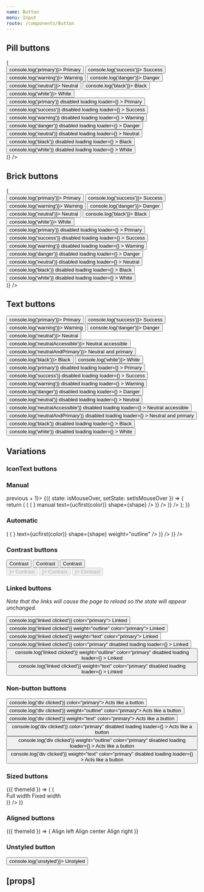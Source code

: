 ```yaml
---
name: Button
menu: Input
route: /components/Button
---
```



<PageTitle title="Button" src="components/Button" />

## Pill buttons

<Playground>
  <ThemeWrapper>
    <Looper
      list={[undefined, 'outline']}
      render={weight => (
        <div key={weight || 'undefined'}>
          <Rhythm m={2}>
            <Button color="primary" weight={weight} onClick={() => console.log('primary')}>
              Primary
            </Button>
            <Button color="success" weight={weight} onClick={() => console.log('success')}>
              Success
            </Button>
            <Button color="warning" weight={weight} onClick={() => console.log('warning')}>
              Warning
            </Button>
            <Button color="danger" weight={weight} onClick={() => console.log('danger')}>
              Danger
            </Button>
            <Button color="neutral" weight={weight} onClick={() => console.log('neutral')}>
              Neutral
            </Button>
            <Button color="black" weight={weight} onClick={() => console.log('black')}>
              Black
            </Button>
            <Button color="white" weight={weight} onClick={() => console.log('white')}>
              White
            </Button>
          </Rhythm>
          <br />
          <Rhythm m={2}>
            <Button
              color="primary"
              weight={weight}
              onClick={() => console.log('primary')}
              disabled
              loading
              loader={<SpinnerIcon scale="medium" />}
            >
              Primary
            </Button>
            <Button
              color="success"
              weight={weight}
              onClick={() => console.log('success')}
              disabled
              loading
              loader={<SpinnerIcon scale="medium" />}
            >
              Success
            </Button>
            <Button
              color="warning"
              weight={weight}
              onClick={() => console.log('warning')}
              disabled
              loading
              loader={<SpinnerIcon scale="medium" />}
            >
              Warning
            </Button>
            <Button
              color="danger"
              weight={weight}
              onClick={() => console.log('danger')}
              disabled
              loading
              loader={<SpinnerIcon scale="medium" />}
            >
              Danger
            </Button>
            <Button
              color="neutral"
              weight={weight}
              onClick={() => console.log('neutral')}
              disabled
              loading
              loader={<SpinnerIcon scale="medium" />}
            >
              Neutral
            </Button>
            <Button
              color="black"
              weight={weight}
              onClick={() => console.log('black')}
              disabled
              loading
              loader={<SpinnerIcon scale="medium" />}
            >
              Black
            </Button>
            <Button
              color="white"
              weight={weight}
              onClick={() => console.log('white')}
              disabled
              loading
              loader={<SpinnerIcon scale="medium" />}
            >
              White
            </Button>
          </Rhythm>
        </div>
      )}
    />
  </ThemeWrapper>
</Playground>

## Brick buttons

<Playground>
  <ThemeWrapper>
    <Looper
      list={[undefined, 'outline']}
      render={weight => (
        <div key={weight || 'undefined'}>
          <Rhythm m={2}>
            <Button color="primary" shape="brick" weight={weight} onClick={() => console.log('primary')}>
              Primary
            </Button>
            <Button color="success" shape="brick" weight={weight} onClick={() => console.log('success')}>
              Success
            </Button>
            <Button color="warning" shape="brick" weight={weight} onClick={() => console.log('warning')}>
              Warning
            </Button>
            <Button color="danger" shape="brick" weight={weight} onClick={() => console.log('danger')}>
              Danger
            </Button>
            <Button color="neutral" shape="brick" weight={weight} onClick={() => console.log('neutral')}>
              Neutral
            </Button>
            <Button color="black" shape="brick" weight={weight} onClick={() => console.log('black')}>
              Black
            </Button>
            <Button color="white" shape="brick" weight={weight} onClick={() => console.log('white')}>
              White
            </Button>
          </Rhythm>
          <br />
          <Rhythm m={2}>
            <Button
              color="primary"
              shape="brick"
              weight={weight}
              onClick={() => console.log('primary')}
              disabled
              loading
              loader={<SpinnerIcon scale="medium" />}
            >
              Primary
            </Button>
            <Button
              color="success"
              shape="brick"
              weight={weight}
              onClick={() => console.log('success')}
              disabled
              loading
              loader={<SpinnerIcon scale="medium" />}
            >
              Success
            </Button>
            <Button
              color="warning"
              shape="brick"
              weight={weight}
              onClick={() => console.log('warning')}
              disabled
              loading
              loader={<SpinnerIcon scale="medium" />}
            >
              Warning
            </Button>
            <Button
              color="danger"
              shape="brick"
              weight={weight}
              onClick={() => console.log('danger')}
              disabled
              loading
              loader={<SpinnerIcon scale="medium" />}
            >
              Danger
            </Button>
            <Button
              color="neutral"
              shape="brick"
              weight={weight}
              onClick={() => console.log('neutral')}
              disabled
              loading
              loader={<SpinnerIcon scale="medium" />}
            >
              Neutral
            </Button>
            <Button
              color="black"
              shape="brick"
              weight={weight}
              onClick={() => console.log('black')}
              disabled
              loading
              loader={<SpinnerIcon scale="medium" />}
            >
              Black
            </Button>
            <Button
              color="white"
              shape="brick"
              weight={weight}
              onClick={() => console.log('white')}
              disabled
              loading
              loader={<SpinnerIcon scale="medium" />}
            >
              White
            </Button>
          </Rhythm>
        </div>
      )}
    />
  </ThemeWrapper>
</Playground>

## Text buttons

<Playground>
  <ThemeWrapper>
    <Rhythm m={2}>
      <Button weight="text" color="primary" onClick={() => console.log('primary')}>
        Primary
      </Button>
      <Button weight="text" color="success" onClick={() => console.log('success')}>
        Success
      </Button>
      <Button weight="text" color="warning" onClick={() => console.log('warning')}>
        Warning
      </Button>
      <Button weight="text" color="danger" onClick={() => console.log('danger')}>
        Danger
      </Button>
      <Button weight="text" color="neutral" onClick={() => console.log('neutral')}>
        Neutral
      </Button>
      <Button weight="text" color="neutralAccessible" onClick={() => console.log('neutralAccessible')}>
        Neutral accessible
      </Button>
      <Button weight="text" color="neutralAndPrimary" onClick={() => console.log('neutralAndPrimary')}>
        Neutral and primary
      </Button>
      <Button weight="text" color="black" onClick={() => console.log('black')}>
        Black
      </Button>
      <Button weight="text" color="white" onClick={() => console.log('white')}>
        White
      </Button>
    </Rhythm>
    <br />
    <Rhythm m={2}>
      <Button
        weight="text"
        color="primary"
        onClick={() => console.log('primary')}
        disabled
        loading
        loader={<SpinnerIcon scale="medium" />}
      >
        Primary
      </Button>
      <Button
        weight="text"
        color="success"
        onClick={() => console.log('success')}
        disabled
        loading
        loader={<SpinnerIcon scale="medium" />}
      >
        Success
      </Button>
      <Button
        weight="text"
        color="warning"
        onClick={() => console.log('warning')}
        disabled
        loading
        loader={<SpinnerIcon scale="medium" />}
      >
        Warning
      </Button>
      <Button
        weight="text"
        color="danger"
        onClick={() => console.log('danger')}
        disabled
        loading
        loader={<SpinnerIcon scale="medium" />}
      >
        Danger
      </Button>
      <Button
        weight="text"
        color="neutral"
        onClick={() => console.log('neutral')}
        disabled
        loading
        loader={<SpinnerIcon scale="medium" />}
      >
        Neutral
      </Button>
      <Button
        weight="text"
        color="neutralAccessible"
        onClick={() => console.log('neutralAccessible')}
        disabled
        loading
        loader={<SpinnerIcon scale="medium" />}
      >
        Neutral accessible
      </Button>
      <Button
        weight="text"
        color="neutralAndPrimary"
        onClick={() => console.log('neutralAndPrimary')}
        disabled
        loading
        loader={<SpinnerIcon scale="medium" />}
      >
        Neutral and primary
      </Button>
      <Button
        weight="text"
        color="black"
        onClick={() => console.log('black')}
        disabled
        loading
        loader={<SpinnerIcon scale="medium" />}
      >
        Black
      </Button>
      <Button
        weight="text"
        color="white"
        onClick={() => console.log('white')}
        disabled
        loading
        loader={<SpinnerIcon scale="medium" />}
      >
        White
      </Button>
    </Rhythm>
  </ThemeWrapper>
</Playground>

## Variations

### IconText buttons

<Playground>
  <ThemeWrapper>
    <Flex direction="row">
      <div>
        <h3>Manual</h3>
        <StateWrapper initialState={0} formatSetValue={previous => previous + 1}>
          {({ state: isMouseOver, setState: setIsMouseOver }) => {
            return (
              <Looper
                list={['pill', 'brick']}
                render={shape => (
                  <Rhythm mb={2} grouped>
                    <Looper
                      list={['primary', 'success', 'warning', 'danger', 'neutral']}
                      render={color => (
                        <Hoverable defaultProps={{ collapsed: true }} hoverableProps={{ collapsed: false }}>
                          <Rhythm mx={2}>
                            <IconTextButton
                              color={color}
                              icon={<BlobbrIcon scale="medium" />}
                              manual
                              text={ucfirst(color)}
                              shape={shape}
                            />
                          </Rhythm>
                        </Hoverable>
                      )}
                    />
                  </Rhythm>
                )}
              />
            );
          }}
        </StateWrapper>
      </div>
      <div>
        <h3>Automatic</h3>
        <Looper
          list={['pill', 'brick']}
          render={shape => (
            <Rhythm mb={2} grouped>
              <Looper
                list={['primary', 'success', 'warning', 'danger', 'neutral']}
                render={color => (
                  <Rhythm mx={2}>
                    <IconTextButton
                      color={color}
                      icon={<BlobbrIcon scale="medium" />}
                      text={ucfirst(color)}
                      shape={shape}
                      weight="outline"
                    />
                  </Rhythm>
                )}
              />
            </Rhythm>
          )}
        />
      </div>
    </Flex>
  </ThemeWrapper>
</Playground>

### Contrast buttons

<Playground>
  <ThemeWrapper contrast>
    <Rhythm m={2}>
      <Button contrast>Contrast</Button>
      <Button contrast weight="outline">
        Contrast
      </Button>
      <Button contrast weight="text">
        Contrast
      </Button>
    </Rhythm>
    <br />
    <Rhythm m={2}>
      <Button contrast disabled loading loader={<SpinnerIcon scale="medium" />}>
        Contrast
      </Button>
      <Button contrast weight="outline" disabled loading loader={<SpinnerIcon scale="medium" />}>
        Contrast
      </Button>
      <Button contrast weight="text" disabled loading loader={<SpinnerIcon scale="medium" />}>
        Contrast
      </Button>
    </Rhythm>
  </ThemeWrapper>
</Playground>

### Linked buttons

_Note that the links will cause the page to reload so the state will appear unchanged._

<Playground>
  <ThemeWrapper>
    <Rhythm m={2}>
      <Button href="#linked" onClick={() => console.log('linked clicked')} color="primary">
        Linked
      </Button>
      <Button href="#linked" onClick={() => console.log('linked clicked')} weight="outline" color="primary">
        Linked
      </Button>
      <Button href="#linked" onClick={() => console.log('linked clicked')} weight="text" color="primary">
        Linked
      </Button>
    </Rhythm>
    <br />
    <Rhythm m={2}>
      <Button
        href="#linked"
        onClick={() => console.log('linked clicked')}
        color="primary"
        disabled
        loading
        loader={<SpinnerIcon scale="medium" />}
      >
        Linked
      </Button>
      <Button
        href="#linked"
        onClick={() => console.log('linked clicked')}
        weight="outline"
        color="primary"
        disabled
        loading
        loader={<SpinnerIcon scale="medium" />}
      >
        Linked
      </Button>
      <Button
        href="#linked"
        onClick={() => console.log('linked clicked')}
        weight="text"
        color="primary"
        disabled
        loading
        loader={<SpinnerIcon scale="medium" />}
      >
        Linked
      </Button>
    </Rhythm>
  </ThemeWrapper>
</Playground>

### Non-button buttons

<Playground>
  <ThemeWrapper>
    <Rhythm m={2}>
      <Button as="div" onClick={() => console.log('div clicked')} color="primary">
        Acts like a button
      </Button>
      <Button as="div" onClick={() => console.log('div clicked')} weight="outline" color="primary">
        Acts like a button
      </Button>
      <Button as="div" onClick={() => console.log('div clicked')} weight="text" color="primary">
        Acts like a button
      </Button>
    </Rhythm>
    <br />
    <Rhythm m={2}>
      <Button
        as="div"
        onClick={() => console.log('div clicked')}
        color="primary"
        disabled
        loading
        loader={<SpinnerIcon scale="medium" />}
      >
        Acts like a button
      </Button>
      <Button
        as="div"
        onClick={() => console.log('div clicked')}
        weight="outline"
        color="primary"
        disabled
        loading
        loader={<SpinnerIcon scale="medium" />}
      >
        Acts like a button
      </Button>
      <Button
        as="div"
        onClick={() => console.log('div clicked')}
        weight="text"
        color="primary"
        disabled
        loading
        loader={<SpinnerIcon scale="medium" />}
      >
        Acts like a button
      </Button>
    </Rhythm>
  </ThemeWrapper>
</Playground>

### Sized buttons

<Playground>
  <ThemeWrapper withThemeId>
    {({ themeId }) => (
      <Looper
        list={['pill', 'brick']}
        render={shape => (
          <div key={shape}>
            <Rhythm m={2}>
              <StyledButton shape={shape} themeId={themeId} color="primary" fullWidth>
                Full width
              </StyledButton>
              <StyledButton shape={shape} themeId={themeId} color="primary" width={400}>
                Fixed width
              </StyledButton>
            </Rhythm>
          </div>
        )}
      />
    )}
  </ThemeWrapper>
</Playground>

### Aligned buttons

<Playground>
  <ThemeWrapper withThemeId>
    {({ themeId }) => (
      <Rhythm m={2}>
        <StyledButton themeId={themeId} color="primary" width={200} align="left">
          Align left
        </StyledButton>
        <StyledButton themeId={themeId} color="primary" width={200}>
          Align center
        </StyledButton>
        <StyledButton themeId={themeId} color="primary" width={200} align="right">
          Align right
        </StyledButton>
      </Rhythm>
    )}
  </ThemeWrapper>
</Playground>

### Unstyled button

<Playground>
  <ThemeWrapper>
    <Button unstyled onClick={() => console.log('unstyled')}>
      Unstyled
    </Button>
  </ThemeWrapper>
</Playground>

## \[props\]

<Props of={Button} />
